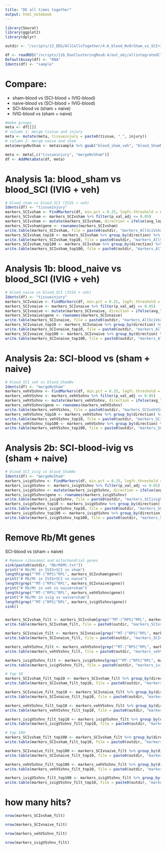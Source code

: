 ```yaml
---
title: "DE all times together"
output: html_notebook
---
```


```r
library(Seurat)
library(ggplot2)
library(dplyr)
```

```r
outdir <- "/scripts/13_DEG/AllCellsTogether/4.6_blood_NvOrSham_vs_SCI+IVIG/outdir/"
```

```r
df <- readRDS("/scripts/11b_RunClusteringRes0.4/out_obj/allintegratedClustered_Seurat2.RDS")
DefaultAssay(df) <- "RNA"
Idents(df) <- "sample"
```

# Compare:
* sham-blood vs (SCI-blood + IVIG-blood)
* naive-blood vs (SCI-blood + IVIG-blood)
* SCI-blood vs (sham + naive)
* IVIG-blood vs (sham + naive)

```r
#make groups
meta <- df[[]]
# column 1: merge tissue and injury
meta <- mutate(meta, tissueinjury = paste0(tissue, "_", injury))
# column 2: merge naive and sham
meta$mergeNvSham <- meta$sample %>% gsub("blood_sham_veh", "blood_ShamNv", .) %>% gsub("blood_naive_veh", "blood_ShamNv", .)

meta <- meta[,c("tissueinjury", "mergeNvSham")]
df <- AddMetaData(df, meta)
```

# Analysis 1a: blood_sham vs blood_SCI (IVIG + veh)

```r
# blood_sham vs blood_SCI (IVIG + veh)
Idents(df) <- "tissueinjury"
markers_SCIvsham <- FindMarkers(df, min.pct = 0.25, logfc.threshold = 0.25, ident.1 = "blood_SCI", ident.2 = "blood_sham")
markers_SCIvsham <- markers_SCIvsham %>% filter(p_val_adj <= 0.05)
markers_SCIvsham <- mutate(markers_SCIvsham, direction = ifelse(avg_log2FC > 0, "up", "down"))
markers_SCIvsham$gene <- rownames(markers_SCIvsham)
write.table(markers_SCIvsham, file = paste0(outdir, "markers_AllSciVsham.txt"), sep = "\t", quote = FALSE, col.names = NA)
markers_SCIvsham_top10 <- markers_SCIvsham %>% group_by(direction) %>% slice_max(order_by = avg_log2FC, n = 10)
write.table(markers_SCIvsham_top10, file = paste0(outdir, "markers_AllSciVsham_top10.txt"), sep = "\t", quote = FALSE, col.names = NA)
markers_SCIvsham_top100 <- markers_SCIvsham %>% group_by(direction) %>% slice_max(order_by = avg_log2FC, n = 100)
write.table(markers_SCIvsham_top100, file = paste0(outdir, "markers_AllSciVsham_top100.txt"), sep = "\t", quote = FALSE, col.names = NA)
```

# Analysis 1b: blood_naive vs blood_SCI (IVIG + veh)

```r
# blood_naive vs blood_SCI (IVIG + veh)
Idents(df) <- "tissueinjury"
markers_SCIvnaive <- FindMarkers(df, min.pct = 0.25, logfc.threshold = 0.25, ident.1 = "blood_SCI", ident.2 = "blood_naive")
markers_SCIvnaive <- markers_SCIvnaive %>% filter(p_val_adj <= 0.05)
markers_SCIvnaive <- mutate(markers_SCIvnaive, direction = ifelse(avg_log2FC > 0, "up", "down"))
markers_SCIvnaive$gene <- rownames(markers_SCIvnaive)
write.table(markers_SCIvnaive, file = paste0(outdir, "markers_AllSciVnaive.txt"), sep = "\t", quote = FALSE, col.names = NA)
markers_SCIvnaive_top10 <- markers_SCIvnaive %>% group_by(direction) %>% slice_max(order_by = avg_log2FC, n = 10)
write.table(markers_SCIvnaive_top10, file = paste0(outdir, "markers_AllSciVnaive_top10.txt"), sep = "\t", quote = FALSE, col.names = NA)
markers_SCIvnaive_top100 <- markers_SCIvnaive %>% group_by(direction) %>% slice_max(order_by = avg_log2FC, n = 100)
write.table(markers_SCIvnaive_top100, file = paste0(outdir, "markers_AllSciVnaive_top100.txt"), sep = "\t", quote = FALSE, col.names = NA)
```

# Analysis 2a: SCI-blood vs (sham + naive)

```r
# blood_SCI_veh vs blood_ShamNv
Idents(df) <- "mergeNvSham"
markers_vehVSshnv <- FindMarkers(df, min.pct = 0.25, logfc.threshold = 0.25, ident.1 = "blood_SCI_veh", ident.2 = "blood_ShamNv")
markers_vehVSshnv <- markers_vehVSshnv %>% filter(p_val_adj <= 0.05)
markers_vehVSshnv <- mutate(markers_vehVSshnv, direction = ifelse(avg_log2FC > 0, "up", "down"))
markers_vehVSshnv$gene <- rownames(markers_vehVSshnv)
write.table(markers_vehVSshnv, file = paste0(outdir, "markers_SCIvehVSshnv.txt"), sep = "\t", quote = FALSE, col.names = NA)
markers_vehVSshnv_top10 <- markers_vehVSshnv %>% group_by(direction) %>% slice_max(order_by = avg_log2FC, n = 10)
write.table(markers_vehVSshnv_top10, file = paste0(outdir, "markers_SCIvehVSshnv_top10.txt"), sep = "\t", quote = FALSE, col.names = NA)
markers_vehVSshnv_top100 <- markers_vehVSshnv %>% group_by(direction) %>% slice_max(order_by = avg_log2FC, n = 100)
write.table(markers_vehVSshnv_top100, file = paste0(outdir, "markers_SCIvehVSshnv_top100.txt"), sep = "\t", quote = FALSE, col.names = NA)
```

# Analysis 2b: SCI-blood-ivig vs (sham + naive)

```r
# blood_SCI_ivig vs blood_ShamNv
Idents(df) <- "mergeNvSham"
markers_ivigVSshnv <- FindMarkers(df, min.pct = 0.25, logfc.threshold = 0.25, ident.1 = "blood_SCI_ivig", ident.2 = "blood_ShamNv")
markers_ivigVSshnv <- markers_ivigVSshnv %>% filter(p_val_adj <= 0.05)
markers_ivigVSshnv <- mutate(markers_ivigVSshnv, direction = ifelse(avg_log2FC > 0, "up", "down"))
markers_ivigVSshnv$gene <- rownames(markers_ivigVSshnv)
write.table(markers_ivigVSshnv, file = paste0(outdir, "markers_SCIivigVSshnv.txt"), sep = "\t", quote = FALSE, col.names = NA)
markers_ivigVSshnv_top10 <- markers_ivigVSshnv %>% group_by(direction) %>% slice_max(order_by = avg_log2FC, n = 10)
write.table(markers_ivigVSshnv_top10, file = paste0(outdir, "markers_SCIivigVSshnv_top10.txt"), sep = "\t", quote = FALSE, col.names = NA)
markers_ivigVSshnv_top100 <- markers_ivigVSshnv %>% group_by(direction) %>% slice_max(order_by = avg_log2FC, n = 100)
write.table(markers_ivigVSshnv_top100, file = paste0(outdir, "markers_SCIivigVSshnv_top100.txt"), sep = "\t", quote = FALSE, col.names = NA)
```

# Remove Rb/Mt genes

SCI-blood vs (sham + naive)

```r
# Remove ribosomal and mitochondrial genes
sink(paste0(outdir, "NbrRbMt.txt"))
print("# Rb/Mt in IVIG+SCI vs sham")
length(grep("^MT-|^RPS|^RPL", markers_SCIvsham$gene))
print("# Rb/Mt in IVIG+SCI vs naive")
length(grep("^MT-|^RPS|^RPL", markers_SCIvnaive$gene))
print("# Rb/Mt in veh vs naive+sham")
length(grep("^MT-|^RPS|^RPL", markers_vehVSshnv$gene))
print("# Rb/Mt in ivig vs naive+sham")
length(grep("^MT-|^RPS|^RPL", markers_ivigVSshnv$gene))
sink()


markers_SCIvsham_filt <- markers_SCIvsham[grep("^MT-|^RPS|^RPL", markers_SCIvsham$gene, invert = TRUE),]
write.table(markers_SCIvsham_filt, file = paste0(outdir, "markers_SCIvsham", "_RemoveRbMt.txt"), sep = "\t", quote = FALSE, col.names = NA)

markers_SCIvnaive_filt <- markers_SCIvnaive[grep("^MT-|^RPS|^RPL", markers_SCIvnaive$gene, invert = TRUE),]
write.table(markers_SCIvnaive_filt, file = paste0(outdir, "markers_SCIvnaive", "_RemoveRbMt.txt"), sep = "\t", quote = FALSE, col.names = NA)

markers_vehVSshnv_filt <- markers_vehVSshnv[grep("^MT-|^RPS|^RPL", markers_vehVSshnv$gene, invert = TRUE),]
write.table(markers_vehVSshnv_filt, file = paste0(outdir, "markers_vehVSshnv", "_RemoveRbMt.txt"), sep = "\t", quote = FALSE, col.names = NA)

markers_ivigVSshnv_filt <- markers_ivigVSshnv[grep("^MT-|^RPS|^RPL", markers_ivigVSshnv$gene, invert = TRUE),]
write.table(markers_ivigVSshnv_filt, file = paste0(outdir, "markers_ivigVSshnv", "_RemoveRbMt.txt"), sep = "\t", quote = FALSE, col.names = NA)

# top 10
markers_SCIvsham_filt_top10 <- markers_SCIvsham_filt %>% group_by(direction) %>% slice_max(order_by = avg_log2FC, n = 10)
write.table(markers_SCIvsham_filt_top10, file = paste0(outdir, "markers_SCIvsham", "_RemoveRbMt_top10.txt"), sep = "\t", quote = FALSE, col.names = NA)

markers_SCIvnaive_filt_top10 <- markers_SCIvnaive_filt %>% group_by(direction) %>% slice_max(order_by = avg_log2FC, n = 10)
write.table(markers_SCIvnaive_filt_top10, file = paste0(outdir, "markers_SCIvnaive", "_RemoveRbMt_top10.txt"), sep = "\t", quote = FALSE, col.names = NA)

markers_vehVSshnv_filt_top10 <- markers_vehVSshnv_filt %>% group_by(direction) %>% slice_max(order_by = avg_log2FC, n = 10)
write.table(markers_vehVSshnv_filt_top10, file = paste0(outdir, "markers_vehVSshnv", "_RemoveRbMt_top10.txt"), sep = "\t", quote = FALSE, col.names = NA)

markers_ivigVSshnv_filt_top10 <- markers_ivigVSshnv_filt %>% group_by(direction) %>% slice_max(order_by = avg_log2FC, n = 10)
write.table(markers_ivigVSshnv_filt_top10, file = paste0(outdir, "markers_ivigVSshnv", "_RemoveRbMt_top10.txt"), sep = "\t", quote = FALSE, col.names = NA)

# top 100
markers_SCIvsham_filt_top100 <- markers_SCIvsham_filt %>% group_by(direction) %>% slice_max(order_by = avg_log2FC, n = 100)
write.table(markers_SCIvsham_filt_top10, file = paste0(outdir, "markers_SCIvsham", "_RemoveRbMt_top10.txt"), sep = "\t", quote = FALSE, col.names = NA)

markers_SCIvnaive_filt_top100 <- markers_SCIvnaive_filt %>% group_by(direction) %>% slice_max(order_by = avg_log2FC, n = 100)
write.table(markers_SCIvnaive_filt_top10, file = paste0(outdir, "markers_SCIvnaive", "_RemoveRbMt_top10.txt"), sep = "\t", quote = FALSE, col.names = NA)

markers_vehVSshnv_filt_top100 <- markers_vehVSshnv_filt %>% group_by(direction) %>% slice_max(order_by = avg_log2FC, n = 100)
write.table(markers_vehVSshnv_filt_top10, file = paste0(outdir, "markers_vehVSshnv", "_RemoveRbMt_top10.txt"), sep = "\t", quote = FALSE, col.names = NA)

markers_ivigVSshnv_filt_top100 <- markers_ivigVSshnv_filt %>% group_by(direction) %>% slice_max(order_by = avg_log2FC, n = 100)
write.table(markers_ivigVSshnv_filt_top10, file = paste0(outdir, "markers_ivigVSshnv", "_RemoveRbMt_top10.txt"), sep = "\t", quote = FALSE, col.names = NA)
```

# how many hits?

```r
nrow(markers_SCIvsham_filt)

nrow(markers_SCIvnaive_filt)

nrow(markers_vehVSshnv_filt)

nrow(markers_ivigVSshnv_filt)
```


